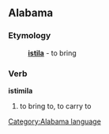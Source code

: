 ==Alabama==
===Etymology===
:'''[[istila]]''' - to bring

===Verb===
'''istimila'''
#to bring to, to carry to

[[Category:Alabama language]]